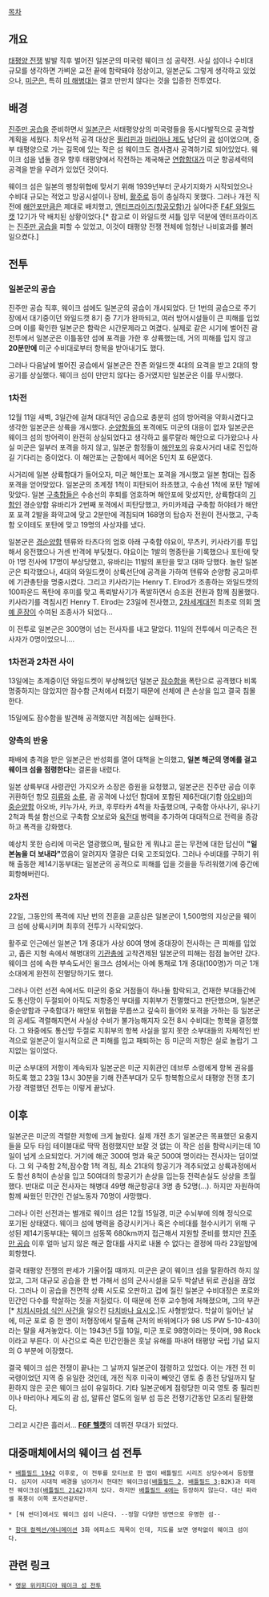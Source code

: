 [[목차]]
== 개요 == 
[[태평양 전쟁]] 발발 직후 벌어진 일본군의 미국령 웨이크 섬 공략전. 사실 섬이나 수비대 규모를 생각하면 가벼운 교전 끝에 함락돼야 정상이고, 일본군도 그렇게 생각하고 있었으나, [[미군]]은, 특히 [[미 해병대]]는 결코 만만치 않다는 것을 입증한 전투였다.

== 배경 ==
[[진주만 공습]]을 준비하면서 [[일본군]]은 서태평양상의 미국령들을 동시다발적으로 공격할 계획을 세웠다. 최우선적 공격 대상은 [[필리핀]]과 [[마리아나 제도]] 남단의 [[괌]] 섬이었으며, 중부 태평양으로 가는 길목에 있는 작은 섬 웨이크도 겸사겸사 공격하기로 되어있었다. 웨이크 섬을 냅둘 경우 향후 태평양에서 작전하는 제국해군 [[연합함대]]가 미군 항공세력의 공격을 받을 우려가 있었던 것이다.

웨이크 섬은 일본의 팽창위협에 맞서기 위해 1939년부터 군사기지화가 시작되었으나 수비대 규모는 적었고 방공시설이나 장비, [[활주로]] 등이 충실하지 못했다. 그러나 개전 직전에 [[해안포]]만큼은 제대로 배치했고, [[엔터프라이즈(항공모함)]]가 실어다준 [[F4F 와일드캣]] 12기가 막 배치된 상황이었다.[* 참고로 이 와일드캣 셔틀 임무 덕분에 엔터프라이즈는 [[진주만 공습]]을 피할 수 있었고, 이것이 태평양 전쟁 전체에 엄청난 나비효과를 불러 일으켰다.]

== 전투 ==
=== 일본군의 공습 ===
진주만 공습 직후, 웨이크 섬에도 일본군의 공습이 개시되었다. 단 1번의 공습으로 주기장에서 대기중이던 와일드캣 8기 중 7기가 완파되고, 여러 방어시설들이 큰 피해를 입었으며 이를 확인한 일본군은 함락은 시간문제라고 여겼다. 실제로 같은 시기에 벌어진 괌 전투에서 일본군은 이틀동안 섬에 포격을 가한 후 상륙했는데, 거의 피해를 입지 않고 '''20분만에''' 미군 수비대로부터 항복을 받아내기도 했다.

그러나 다음날에 벌어진 공습에서 일본군은 잔존 와일드캣 4대의 요격을 받고 2대의 항공기를 상실했다. 웨이크 섬이 만만치 않다는 증거였지만 일본군은 이를 무시했다. 

=== 1차전 ===
12월 11일 새벽, 3일간에 걸쳐 대대적인 공습으로 충분히 섬의 방어력을 약화시켰다고 생각한 일본군은 상륙을 개시했다. [[순양함]]들의 포격에도 미군의 대응이 없자 일본군은 웨이크 섬의 방어력이 완전히 상실되었다고 생각하고 룰루랄라 해안으로 다가왔으나 사실 미군은 일부러 포격을 하지 않고, 일본군 함정들이 [[해안포]]의 유효사거리 내로 진입하길 기다리는 중이었다. 이 해안포는 군함에서 떼어온 5인치 포 6문였다. 

사거리에 일본 상륙함대가 들어오자, 미군 해안포는 포격을 개시했고 일본 함대는 집중포격을 얻어맞았다. 일본군의 초계정 1척이 피탄되어 좌초했고, 수송선 1척에 포탄 1발에 맞았다. 일본 [[구축함]]들은 수송선의 후퇴를 엄호하며 해안포에 맞섰지만, 상륙함대의 [[기함]]인 경순양함 유바리가 2번째 포격에서 피탄당했고, 카미카제급 구축함 하야테가 해안포 포격 2발을 화약고에 맞고 2분만에 격침되며 168명의 탑승자 전원이 전사했고, 구축함 오이테도 포탄에 맞고 19명의 사상자를 냈다. 

일본군은 [[경순양함]] 텐류와 타츠다의 엄호 아래 구축함 야요이, 무츠키, 키사라기를 투입해서 응전했으나 거센 반격에 부딪쳤다. 야요이는 1발의 명중탄을 기록했으나 포탄에 맞아 1명 전사에 17명이 부상당했고, 유바리는 11발의 포탄을 맞고 대파 당했다. 놀란 일본군은 퇴각했으나, 4대의 와일드캣이 상륙선단에 공격을 가하여 텐류와 순양함 공고마루에 기관총탄을 명중시켰다. 그리고 키사라기는 Henry T. Elrod가 조종하는 와일드캣의 100파운드 폭탄에 후미를 맞고 폭뢰발사기가 폭발하면서 승조원 전원과 함께 침몰했다. 키사라기를 격침시킨 Henry T. Elrod는 23일에 전사했고,  [[2차세계대전]] 최초로 의회 [[명예 훈장]]이 수여된 조종사가 되었다... 

이 전투로 일본군은 300명이 넘는 전사자를 내고 말았다. 11일의 전투에서 미군측은 전사자가 0명이었으니…. 

=== 1차전과 2차전 사이 ===
13일에는 초계중이던 와일드켓이 부상해있던 일본군 [[잠수함]]을 폭탄으로 공격했다 비록 명중하지는 않았지만 잠수함 근처에서 터졌기 때문에 선체에 큰 손상을 입고 결국 침몰한다.

15일에도 잠수함을 발견해 공격했지만 격침에는 실패한다.

=== 양측의 반응 ===
패배에 충격을 받은 일본군은 반성회를 열어 대책을 논의했고, '''일본 해군의 명예를 걸고 웨이크 섬을 점령한다'''는 결론을 내렸다. 

일본 상륙부대 사령관인 가지오카 소장은 증원을 요청했고, 일본군은 진주만 공습 이후 귀환하던 항모 [[히류]]와 [[소류]], 괌 공격에 나섰던 함대에 포함된 제6전대(기함 [[아오바]])의 [[중순양함]] 아오바, 키누가사, 카코, 후루타카 4척을 차출했으며, 구축함 아사나기, 유나기 2척과 특설 함선으로 구축함 오보로와 [[육전대]] 병력을 추가하여 대대적으로 전력을 증강하고 폭격을 강화했다.

예상치 못한 승리에 미국은 열광했으며, 필요한 게 뭐냐고 묻는 무전에 대한 답신이 '''"일본놈을 더 보내라"'''였음이 알려지자 열광은 더욱 고조되었다. 그러나 수비대를 구하기 위해 출동한 제14기동부대는 일본군의 공격으로 피해를 입을 것을을 두려워했기에 중간에 회항해버린다. 

=== 2차전 ===
22일, 그동안의 폭격에 지난 번의 전훈을 교훈삼은 일본군이 1,500명의 지상군을 웨이크 섬에 상륙시키며 최후의 전투가 시작되었다.

활주로 인근에선 일본군 1개 중대가 사상 60여 명에 중대장이 전사하는 큰 피해를 입었고, 좁은 지형 속에서 해병대의 [[기관총]]에 고착견제된 일본군의 피해는 점점 늘어만 갔다. 웨이크 섬에 속한 부속도서인 윌크스 섬에서는 아예 통채로 1개 중대(100명)가 미군 1개 소대에게 완전히 전멸당하기도 했다.

그러나 이런 선전 속에서도 미군의 중요 거점들이 하나둘 함락되고, 건재한 부대들간에도 통신망이 두절되어 아직도 저항중인 부대를 지휘부가 전멸했다고 판단했으며, 일본군 중순양함과 구축함대가 해안포 위협을 무릅쓰고 깊숙히 들어와 포격을 가하는 등 일본군의 공세도 격렬해지면서 사실상 수비가 불가능해지자 오전 8시 수비대는 항복을 결정했다. 그 와중에도 통신망 두절로 지휘부의 항복 사실을 알지 못한 소부대들의 자체적인 반격으로 일본군이 일시적으로 큰 피해를 입고 패퇴하는 등 미군의 저항은 실로 놀랍기 그지없는 일이었다.

미군 소부대의 저항이 계속되자 일본군은 미군 지휘관인 데브루 소령에게 항복 권유를 하도록 했고 23일 13시 30분을 기해 잔존부대가 모두 항복함으로서 태평양 전쟁 초기 가장 격렬했던 전투는 이렇게 끝났다.

== 이후 ==
일본군은 미군의 격렬한 저항에 크게 놀랐다. 실제 개전 초기 일본군은 목표했던 요충지들을 모두 타임 테이블대로 딱딱 점령했지만 보잘 것 없는 이 작은 섬을 함락시키는데 10일이 넘게 소요되었다. 거기에 해군 300여 명과 육군 500여 명이라는 전사자는 덤이었다. 그 외 구축함 2척,잠수함 1척 격침, 최소 21대의 항공기가 격추되었고 상륙과정에서도 함선 8척이 손상을 입고 50여대의 항공기가 손상을 입는등 전력손실도 상상을 초월했다. 반대로 미군 전사자는 해병대 49명 해군항공대 3명 총 52명(…). 하지만 자원하여 함께 싸웠던 민간인 건설노동자 70명이 사망했다.

그러나 이런 선전과는 별개로 웨이크 섬은 12월 15일경, 미군 수뇌부에 의해 정식으로 포기된 상태였다. 웨이크 섬에 병력을 증강시키거나 혹은 수비대를 철수시키기 위해 구성된 제14기동부대는 웨이크 섬동쪽 680km까지 접근해서 지원할 준비를 했지만 [[진주만 공습]] 이후 얼마 남지 않은 해군 함대를 사지로 내몰 수 없다는 결정에 따라 23일밤에 회항했다.

결국 태평양 전쟁의 판세가 기울어질 때까지. 미군은 굳이 웨이크 섬을 탈환하려 하지 않았고, 그저 대규모 공습을 한 번 가해서 섬의 군사시설을 모두 박살낸 뒤로 관심을 끊었다. 그러나 이 공습을 전면적 상륙 시도로 오판하고 겁에 질린 일본군 수비대장은 포로와 민간인 다수를 학살하는 짓을 저질렀다. 이 때문에 전후 교수형에 처해졌으며, 그의 부관[* [[치치시마섬 식인 사건]]을 일으킨 [[다치바나 요시오]].]도 사형받았다. 학살이 일어난 날에, 미군 포로 중 한 명이 처형장에서 탈출해 근처의 바위에다가 98 US PW 5-10-43이라는 말을 새겨놓았다. 이는 1943년 5월 10일, 미군 포로 98명이라는 뜻이며, 98 Rock이라고 부른다. 이 사건으로 죽은 민간인들은 훗날 유해를 파내어 태평양 국립 기념 묘지의 G 부분에 이장했다.

결국 웨이크 섬은 전쟁이 끝나는 그 날까지 일본군이 점령하고 있었다. 이는 개전 전 미국령이었던 지역 중 유일한 것인데, 개전 직후 미국이 빼앗긴 영토 중 종전 당일까지 탈환하지 않은 곳은 웨이크 섬이 유일하다. 기타 일본군에게 점령당한 미국 영토 중 필리핀이나 마리아나 제도의 괌 섬, 알류산 열도의 일부 섬 등은 전쟁기간동안 모조리 탈환했다.

그리고 시간은 흘러서… '''[[F6F 헬캣]]'''의 데뷔전 무대가 되었다.


== 대중매체에서의 웨이크 섬 전투 ==
 * [[배틀필드 1942]] 이후로, 이 전투를 모티브로 한 맵이 배틀필드 시리즈 상당수에서 등장했다. 심지어 시대적 배경을 넘어가서 현대전 웨이크섬([[배틀필드 2]], [[배틀필드 3]];B2K)과 미래전 웨이크섬([[배틀필드 2142]])까지 있다. 하지만 [[배틀필드 4]]에는 등장하지 않는다. 대신 파라셀 폭풍이 이쪽 포지션같지만.

 * [워 썬더]에서도 웨이크 섬이 나온다. --정말 다양한 방면으로 유명한 섬--

 * [[함대 컬렉션/애니메이션]] 3화 에피소드 제목이 <W섬 공략작전>인데, 지도를 보면 영락없이 웨이크 섬이다. 

== 관련 링크 ==
 * [http://en.wikipedia.org/wiki/Battle_of_Wake_Island 영문 위키피디아 웨이크 섬 전투]

